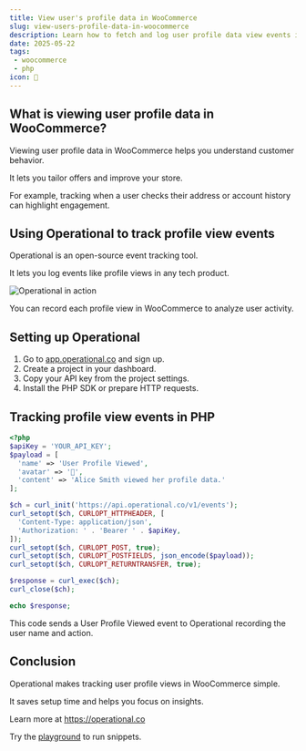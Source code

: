 ```yaml
---
title: View user's profile data in WooCommerce
slug: view-users-profile-data-in-woocommerce
description: Learn how to fetch and log user profile data view events in WooCommerce with Operational for better insights.
date: 2025-05-22
tags:
 - woocommerce
 - php
icon: 👤
---
```


## What is viewing user profile data in WooCommerce?

Viewing user profile data in WooCommerce helps you understand customer behavior.

It lets you tailor offers and improve your store.

For example, tracking when a user checks their address or account history can highlight engagement.

## Using Operational to track profile view events

Operational is an open-source event tracking tool.

It lets you log events like profile views in any tech product.

![Operational in action](https://operational.co/images/misc/ops-usage.jpg)

You can record each profile view in WooCommerce to analyze user activity.

## Setting up Operational

1. Go to [app.operational.co](https://app.operational.co) and sign up.
2. Create a project in your dashboard.
3. Copy your API key from the project settings.
4. Install the PHP SDK or prepare HTTP requests.

## Tracking profile view events in PHP

```php
<?php
$apiKey = 'YOUR_API_KEY';
$payload = [
  'name' => 'User Profile Viewed',
  'avatar' => '👤',
  'content' => 'Alice Smith viewed her profile data.'
];

$ch = curl_init('https://api.operational.co/v1/events');
curl_setopt($ch, CURLOPT_HTTPHEADER, [
  'Content-Type: application/json',
  'Authorization: ' . 'Bearer ' . $apiKey,
]);
curl_setopt($ch, CURLOPT_POST, true);
curl_setopt($ch, CURLOPT_POSTFIELDS, json_encode($payload));
curl_setopt($ch, CURLOPT_RETURNTRANSFER, true);

$response = curl_exec($ch);
curl_close($ch);

echo $response;
```

This code sends a User Profile Viewed event to Operational recording the user name and action.

## Conclusion

Operational makes tracking user profile views in WooCommerce simple.

It saves setup time and helps you focus on insights.

Learn more at https://operational.co

Try the [playground](https://operational.co/playground) to run snippets.